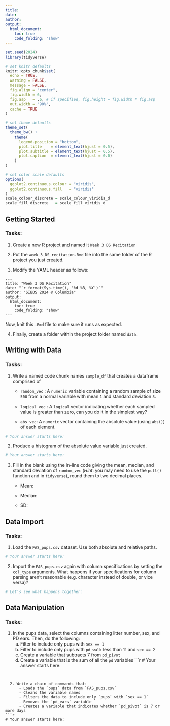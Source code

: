 ```yaml
---
title: 
date: 
author: 
output: 
  html_document:
    toc: true
    code_folding: "show"
---
```


```r
set.seed(2024)
library(tidyverse)

# set knitr defaults
knitr::opts_chunk$set(
  echo = TRUE,
  warning = FALSE,
  message = FALSE,
  fig.align = "center",
  fig.width = 6,
  fig.asp   = .6, # if specified, fig.height = fig.width * fig.asp
  out.width = "90%",
  cache = TRUE
)

# set theme defaults
theme_set(
  theme_bw() +
    theme(
      legend.position = "bottom",
      plot.title    = element_text(hjust = 0.5),
      plot.subtitle = element_text(hjust = 0.5),
      plot.caption  = element_text(hjust = 0.0)
    )
)

# set color scale defaults
options(
  ggplot2.continuous.colour = "viridis",
  ggplot2.continuous.fill   = "viridis"
)
scale_colour_discrete = scale_colour_viridis_d
scale_fill_discrete   = scale_fill_viridis_d
```

## Getting Started

### Tasks:

1. Create a new R project and named it `Week 3 DS Recitation`

2. Put the `week_3_DS_recitation.Rmd` file into the same folder of the R project you just created. 

3. Modify the YAML header as follows:

```
---
title: "Week 3 DS Recitation"
date: "`r format(Sys.time(), '%d %B, %Y')`"
author: "SIBDS 2024 @ Columbia" 
output: 
  html_document:
    toc: true
    code_folding: "show"
---
```

   Now, knit this `.Rmd` file to make sure it runs as expected.

4. Finally, create a folder within the project folder named `data`. 


## Writing with Data

### Tasks:

  1. Write a named code chunk names `sample_df` that creates a dataframe comprised of
  
      * `random_vec` : A `numeric` variable containing a random sample of size `500` from a normal variable with mean `1` and standard deviation `3`.
    
      * `logical_vec` : A `logical` vector indicating whether each sampled value is greater than zero, can you do it in the simplest way?
    
      * `abs_vec`: A `numeric` vector containing the absolute value (using `abs()`) of each element. 
  
```r
# Your answer starts here: 

```
  

  2. Produce a histogram of the absolute value variable just created.
  
```r
# Your answer starts here:  

```
  


  3. Fill in the blank using the in-line code giving the mean, median, and standard deviation of `random_vec` (*Hint*: you may need to use the `pull()` function and  in `tidyverse`), round them to two decimal places.
  
      * Mean: 
  
      * Median:    
  
      * SD: 

## Data Import

### Tasks:

  1. Load the `FAS_pups.csv` dataset. Use both absolute and relative paths.
  
```r
# Your answer starts here:  

```

  2. Import the `FAS_pups.csv` again with column specifications by setting the `col_type` arguments. What happens if your specifications for column parsing aren’t reasonable (e.g. character instead of double, or vice versa)? 
  
```r
# Let's see what happens together: 

```


## Data Manipulation

### Tasks:

  1. In the pups data, select the columns containing litter number, sex, and PD ears. Then, do the following:
      a. Filter to include only pups with `sex == 1`
      b. Filter to include only pups with `pd_walk` less than 11 and `sex == 2`
      c. Create a variable that subtracts 7 from `pd_pivot`
      d. Create a variable that is the sum of all the `pd` variables
```r
# Your answer starts here:  

```
      
      
  2. Write a chain of commands that:
      - Loads the `pups` data from `FAS_pups.csv`
      - Cleans the variable names
      - Filters the data to include only `pups` with `sex == 1`
      - Removes the `pd_ears` variable
      - Creates a variable that indicates whether `pd_pivot` is 7 or more days
```r
# Your answer starts here:  

```













